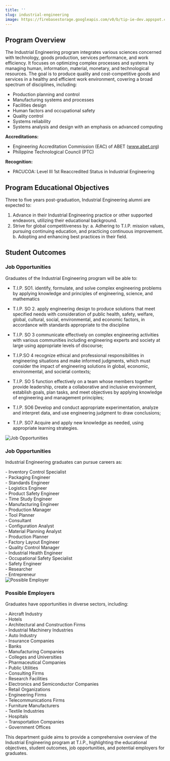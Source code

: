 ```yaml
---
title: ''
slug: industrial-engineering
image: https://firebasestorage.googleapis.com/v0/b/tip-ie-dev.appspot.com/o/example.jpg?alt=media&token=1d399e6a-2bb7-4819-94c6-2694653d31ed
---
```


## Program Overview

The Industrial Engineering program integrates various sciences concerned with technology, goods production, services performance, and work efficiency. It focuses on optimizing complex processes and systems by managing human, information, material, monetary, and technological resources. The goal is to produce quality and cost-competitive goods and services in a healthy and efficient work environment, covering a broad spectrum of disciplines, including:

- Production planning and control
- Manufacturing systems and processes
- Facilities design
- Human factors and occupational safety
- Quality control
- Systems reliability
- Systems analysis and design with an emphasis on advanced computing

**Accreditations:**

- Engineering Accreditation Commission (EAC) of ABET (www.abet.org)
- Philippine Technological Council (PTC)

**Recognition:**

- PACUCOA: Level III 1st Reaccredited Status in Industrial Engineering

## Program Educational Objectives

Three to five years post-graduation, Industrial Engineering alumni are expected to:

1. Advance in their Industrial Engineering practice or other supported endeavors, utilizing their educational background.
2. Strive for global competitiveness by:
   a. Adhering to T.I.P. mission values, pursuing continuing education, and practicing continuous improvement.
   b. Adopting and enhancing best practices in their field.

## Student Outcomes
<h3 class="text-left text-secondary">Job Opportunities</h3>

Graduates of the Industrial Engineering program will be able to:

- T.I.P. SO1. identify, formulate, and solve complex engineering problems by applying knowledge and principles
of engineering, science, and mathematics

- T.I.P. SO 2. apply engineering design to produce solutions that meet specified needs with consideration of
public health, safety, welfare, global, cultural, social, environmental, and economic factors, in accordance with
standards appropriate to the discipline

- T.I.P. SO 3 communicate effectively on complex engineering activities with various communities including
engineering experts and society at large using appropriate levels of discourse;

- T.I.P.SO 4 recognize ethical and professional responsibilities in engineering situations and make informed
judgments, which must consider the impact of engineering solutions in global, economic, environmental, and
societal contexts;

- T.I.P. SO 5 function effectively on a team whose members together provide leadership, create a collaborative
and inclusive environment, establish goals, plan tasks, and meet objectives by applying knowledge of
engineering and management principles;

- T.I.P. SO6 Develop and conduct appropriate experimentation, analyze and interpret data, and use engineering
judgment to draw conclusions;

- T.I.P. SO7 Acquire and apply new knowledge as needed, using appropriate learning strategies.

<img src="https://singlecolorimage.com/get/ffff00/400x100" alt="Job Opportunities" class="mx-auto w-full" />

<h3 class="text-left text-secondary">Job Opportunities</h3>

Industrial Engineering graduates can pursue careers as:

<div class="grid grid-cols-2 gap-4">
  <div>
    - Inventory Control Specialist<br/>
    - Packaging Engineer<br/>
    - Standards Engineer<br/>
    - Logistics Engineer<br/>
    - Product Safety Engineer<br/>
    - Time Study Engineer<br/>
    - Manufacturing Engineer<br/>
    - Production Manager<br/>
    - Tool Planner<br/>
    - Consultant
  </div>
  <div>
    - Configuration Analyst<br/>
    - Material Planning Analyst<br/>
    - Production Planner<br/>
    - Factory Layout Engineer<br/>
    - Quality Control Manager<br/>
    - Industrial Health Engineer<br/>
    - Occupational Safety Specialist<br/>
    - Safety Engineer<br/>
    - Researcher<br/>
    - Entrepreneur
  </div>
</div>

<img src="https://singlecolorimage.com/get/ffff00/400x100" alt="Possible Employer" class="mx-auto w-full" />

<h3 class="text-left text-secondary">Possible Employers</h3>

Graduates have opportunities in diverse sectors, including:

<div class="grid grid-cols-2 gap-4">
  <div>
    - Aircraft Industry<br/>
    - Hotels<br/>
    - Architectural and Construction Firms<br/>
    - Industrial Machinery Industries<br/>
    - Auto Industry<br/>
    - Insurance Companies<br/>
    - Banks<br/>
    - Manufacturing Companies<br/>
    - Colleges and Universities<br/>
    - Pharmaceutical Companies<br/>
    - Public Utilities
  </div>
  <div>
    - Consulting Firms<br/>
    - Research Facilities<br/>
    - Electronics and Semiconductor Companies<br/>
    - Retail Organizations<br/>
    - Engineering Firms<br/>
    - Telecommunications Firms<br/>
    - Furniture Manufacturers<br/>
    - Textile Industries<br/>
    - Hospitals<br/>
    - Transportation Companies<br/>
    - Government Offices
  </div>
</div>


This department guide aims to provide a comprehensive overview of the Industrial Engineering program at T.I.P., highlighting the educational objectives, student outcomes, job opportunities, and potential employers for graduates.
